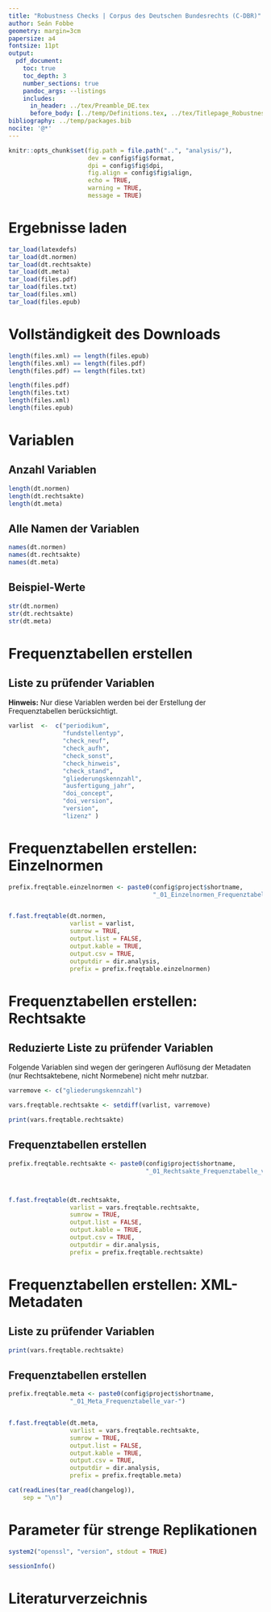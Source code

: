 ```yaml
---
title: "Robustness Checks | Corpus des Deutschen Bundesrechts (C-DBR)"
author: Seán Fobbe
geometry: margin=3cm
papersize: a4
fontsize: 11pt
output:
  pdf_document:
    toc: true
    toc_depth: 3
    number_sections: true
    pandoc_args: --listings
    includes:
      in_header: ../tex/Preamble_DE.tex
      before_body: [../temp/Definitions.tex, ../tex/Titlepage_Robustness.tex]
bibliography: ../temp/packages.bib
nocite: '@*'
---
```



```r
knitr::opts_chunk$set(fig.path = file.path("..", "analysis/"),
                      dev = config$fig$format,
                      dpi = config$fig$dpi,
                      fig.align = config$fig$align,
                      echo = TRUE,
                      warning = TRUE,
                      message = TRUE)

```


# Ergebnisse laden


```r
tar_load(latexdefs)
tar_load(dt.normen)
tar_load(dt.rechtsakte)
tar_load(dt.meta)
tar_load(files.pdf)
tar_load(files.txt)
tar_load(files.xml)
tar_load(files.epub)

```




# Vollständigkeit des Downloads


```r
length(files.xml) == length(files.epub)
length(files.xml) == length(files.pdf)
length(files.pdf) == length(files.txt)

length(files.pdf)
length(files.txt)
length(files.xml)
length(files.epub)
```


# Variablen

## Anzahl Variablen

```r
length(dt.normen)
length(dt.rechtsakte)
length(dt.meta)
```


## Alle Namen der Variablen

```r
names(dt.normen)
names(dt.rechtsakte)
names(dt.meta)
```


## Beispiel-Werte

```r
str(dt.normen)
str(dt.rechtsakte)
str(dt.meta)
```






# Frequenztabellen erstellen


## Liste zu prüfender Variablen

 **Hinweis:** Nur diese Variablen werden bei der Erstellung der Frequenztabellen berücksichtigt.
 
 

```r
varlist  <-  c("periodikum",
               "fundstellentyp",
               "check_neuf",
               "check_aufh",
               "check_sonst",
               "check_hinweis",
               "check_stand",
               "gliederungskennzahl",
               "ausfertigung_jahr",
               "doi_concept",
               "doi_version",
               "version",	
               "lizenz" )
```





# Frequenztabellen erstellen: Einzelnormen

```r
prefix.freqtable.einzelnormen <- paste0(config$project$shortname,
                                        "_01_Einzelnormen_Frequenztabelle_var-")


f.fast.freqtable(dt.normen,
                 varlist = varlist,
                 sumrow = TRUE,
                 output.list = FALSE,
                 output.kable = TRUE,
                 output.csv = TRUE,
                 outputdir = dir.analysis,
                 prefix = prefix.freqtable.einzelnormen)
```




# Frequenztabellen erstellen: Rechtsakte

## Reduzierte Liste zu prüfender Variablen

Folgende Variablen sind wegen der geringeren Auflösung der Metadaten (nur Rechtsaktebene, nicht Normebene) nicht mehr nutzbar.


```r

varremove <- c("gliederungskennzahl")

vars.freqtable.rechtsakte <- setdiff(varlist, varremove)

print(vars.freqtable.rechtsakte)
```




## Frequenztabellen erstellen


```r
prefix.freqtable.rechtsakte <- paste0(config$project$shortname,
                                      "_01_Rechtsakte_Frequenztabelle_var-")



f.fast.freqtable(dt.rechtsakte,
                 varlist = vars.freqtable.rechtsakte,
                 sumrow = TRUE,
                 output.list = FALSE,
                 output.kable = TRUE,
                 output.csv = TRUE,
                 outputdir = dir.analysis,
                 prefix = prefix.freqtable.rechtsakte)

```





# Frequenztabellen erstellen: XML-Metadaten


## Liste zu prüfender Variablen

```r
print(vars.freqtable.rechtsakte)
```


## Frequenztabellen erstellen

```r
prefix.freqtable.meta <- paste0(config$project$shortname,
                 "_01_Meta_Frequenztabelle_var-")


f.fast.freqtable(dt.meta,
                 varlist = vars.freqtable.rechtsakte,
                 sumrow = TRUE,
                 output.list = FALSE,
                 output.kable = TRUE,
                 output.csv = TRUE,
                 outputdir = dir.analysis,
                 prefix = prefix.freqtable.meta)

```




```r
cat(readLines(tar_read(changelog)),
    sep = "\n")

```


# Parameter für strenge Replikationen


```r
system2("openssl", "version", stdout = TRUE)

sessionInfo()

```


# Literaturverzeichnis
